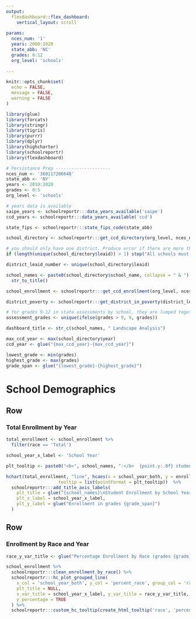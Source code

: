 ```yaml
---
output: 
  flexdashboard::flex_dashboard:
    vertical_layout: scroll
    
params:
  nces_num: '1'
  years: 2000:2020
  state_abb: 'NC'
  grades: 6:12
  org_level: 'schools'
  
---
```


```r
knitr::opts_chunk$set(
  echo = FALSE,
  message = FALSE,
  warning = FALSE
)

library(glue)
library(forcats)
library(stringr)
library(tigris)
library(purrr)
library(dplyr)
library(highcharter)
library(schoolreportr)
library(flexdashboard)

# Persistance Prep ---------------------
nces_num <- '360117206648'
state_abb <- 'NY'
years <- 2010:2020
grades <- 0:5
org_level <- 'schools'
```

```r
# years data is available
saipe_years <- schoolreportr:::data_years_available('saipe')
ccd_years <- schoolreportr:::data_years_available('ccd')

state_fips <- schoolreportr:::state_fips_code(state_abb)

school_directory <- schoolreportr:::get_ccd_directory(org_level, nces_num, max(ccd_years))

# you should only have one district. Produce error if there are more than one.
if (length(unique(school_directory$leaid)) > 1) stop("All schools must be in the same school district")

district_leaid_number <- unique(school_directory$leaid)

school_names <- paste0(school_directory$school_name, collapse = " & ") %>%
  str_to_title()

school_enrollment <- schoolreportr:::get_ccd_enrollment(org_level, nces_num, years, grades)

district_poverty <- schoolreportr:::get_district_in_poverty(district_leaid_number, max(saipe_years))

# for grades 9-12 in state assessments by school, they are lumped together as 9th grade
assessment_grades <- unique(ifelse(grades > 9, 9, grades))

dashboard_title <- str_c(school_names, " Landscape Analysis")
```

```r
max_ccd_year <- max(school_directory$year)
ccd_year <- glue("{max_ccd_year}-{max_ccd_year}")

lowest_grade <- min(grades)
highest_grade <- max(grades)
grade_span <- glue("{lowest_grade}-{highest_grade}")
```

<script>
document.querySelector(".navbar-header > span.navbar-brand").innerHTML = "`r dashboard_title`";
</script> 

School Demographics {data-orientation=rows}
=====================================  

Row {data-height=400}
-----------------------------------------------------------------------

### Total Enrollment by Year

```r
total_enrollment <- school_enrollment %>%
  filter(race == 'Total')

school_year_x_label <- 'School Year'

plt_tooltip <- paste0("<b>", school_names, ":</b>  {point.y:.0f} students")

hchart(total_enrollment, "line", hcaes(x = school_year_both, y = enrollment),
                    tooltip = list(pointFormat = plt_tooltip))  %>%
  schoolreportr:::add_title_axis_labels(
    plt_title = glue("{school_names}\nStudent Enrollment by School Year (grades {grade_span})"),
    plt_x_label = school_year_x_label,
    plt_y_label = glue("Enrollment in grades {grade_span}")
  )
```

Row {data-height=400}
-----------------------------------------------------------------------

### Enrollment by Race and Year

```r
race_y_var_title <- glue("Percentage Enrollment by Race (grades {grade_span})")

school_enrollment %>%
  schoolreportr:::clean_enrollment_by_race() %>%
  schoolreportr:::hc_plot_grouped_line(
    x_col = 'school_year_both', y_col = 'percent_race', group_col = 'race', 
    plt_title = NULL, 
    x_var_title = school_year_x_label, y_var_title = race_y_var_title,
    y_percentage = TRUE
  ) %>%
  schoolreportr:::custom_hc_tooltip(create_html_tooltip('race', 'percent_race_clean', 'enrollment'))
```
